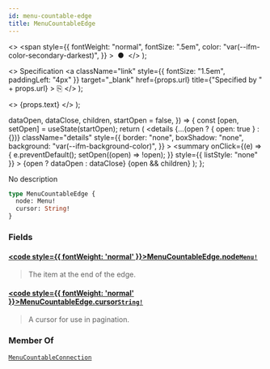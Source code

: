 ```yaml
---
id: menu-countable-edge
title: MenuCountableEdge
---
```


  <>
    <span
      style={{
        fontWeight: "normal",
        fontSize: ".5em",
        color: "var(--ifm-color-secondary-darkest)",
      }}
    >
      &nbsp;●&nbsp;
    </span>
  </>
);

  <>
    Specification
    <a
      className="link"
      style={{ fontSize: "1.5em", paddingLeft: "4px" }}
      target="\_blank"
      href={props.url}
      title={"Specified by " + props.url}
    >
      ⎘
    </a>
  </>
);

  <>
    <span className={props.class}>{props.text}</span>
  </>
);


  dataOpen,
  dataClose,
  children,
  startOpen = false,
}) => {
  const [open, setOpen] = useState(startOpen);
  return (
    <details
      {...(open ? { open: true } : {})}
      className="details"
      style={{
        border: "none",
        boxShadow: "none",
        background: "var(--ifm-background-color)",
      }}
    >
      <summary
        onClick={(e) => {
          e.preventDefault();
          setOpen((open) => !open);
        }}
        style={{ listStyle: "none" }}
      >
        {open ? dataOpen : dataClose}
      </summary>
      {open && children}
    </details>
  );
};

No description

```graphql
type MenuCountableEdge {
  node: Menu!
  cursor: String!
}
```

### Fields

#### [<code style={{ fontWeight: 'normal' }}>MenuCountableEdge.<b>node</b></code>](#)<Bullet />[`Menu!`](../../../api-storefront/menu/objects/menu) <Badge class="badge badge--secondary" text="non-null"/> <Badge class="badge badge--secondary" text="object"/> <Badge class="badge badge--secondary" text="menu"/>

> The item at the end of the edge.

#### [<code style={{ fontWeight: 'normal' }}>MenuCountableEdge.<b>cursor</b></code>](#)<Bullet />[`String!`](../../../api-storefront/miscellaneous/scalars/string) <Badge class="badge badge--secondary" text="non-null"/> <Badge class="badge badge--secondary" text="scalar"/> <Badge class="badge badge--secondary" text="miscellaneous"/>

> A cursor for use in pagination.

### Member Of

[`MenuCountableConnection`](../../../api-storefront/menu/objects/menu-countable-connection) <Badge class="badge badge--secondary" text="object"/>
